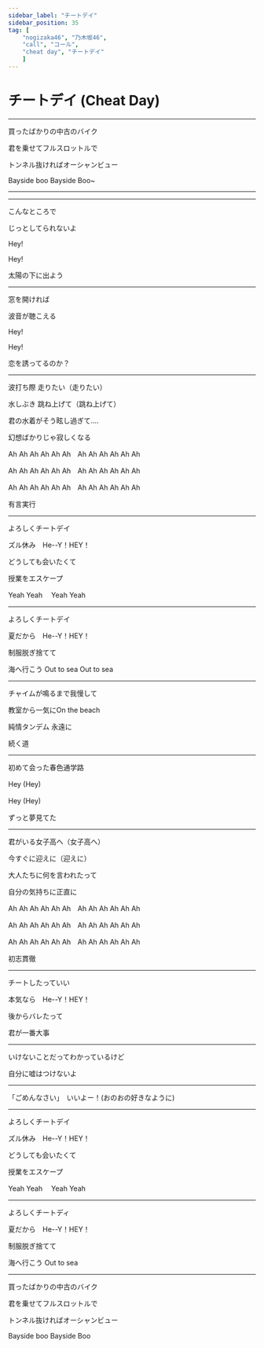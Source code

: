 ```yaml
---
sidebar_label: "チートデイ"
sidebar_position: 35
tag: [
    "nogizaka46", "乃木坂46",
    "call", "コール",
    "cheat day", "チートデイ"
    ]
---
```


# チートデイ (Cheat Day)

<SpotifyCard id="6c3hM8fHUpHqZERxeb4PI8" />

---

買ったばかりの中古のバイク

君を乗せてフルスロットルで

トンネル抜ければオーシャンビュー

Bayside boo <Call> Bayside Boo~ </Call>

---

<Hey count="16" />

---

こんなところで　<NickName />

じっとしてられないよ

Hey! <Hey count="1" />

Hey! <Hey count="1" />

太陽の下に出よう

---

窓を開ければ　<NickName />

波音が聴こえる

Hey! <Hey count="1" />

Hey! <Hey count="1" />

恋を誘ってるのか？

---

<OrHey count="2" />

波打ち際 走りたい（走りたい）

<OrHey count="2" />

水しぶき 跳ね上げて（跳ね上げて）

君の水着がそう眩し過ぎて....

幻想ばかりじゃ寂しくなる

Ah Ah Ah Ah Ah Ah　<Call>Ah Ah Ah Ah Ah Ah </Call>

Ah Ah Ah Ah Ah Ah　<Call>Ah Ah Ah Ah Ah Ah </Call>

Ah Ah Ah Ah Ah Ah　<Call>Ah Ah Ah Ah Ah Ah </Call>

有言実行

---

よろしくチートデイ

ズル休み　<Call>He--Y！HEY！</Call> <Hey count="4" />

どうしても会いたくて

授業をエスケープ

Yeah Yeah　<Call> Yeah Yeah </Call>

---

よろしくチートデイ

夏だから　<Call>He--Y！HEY！</Call> <Hey count="4" />

制服脱ぎ捨てて

海へ行こう Out to sea <Call> Out to sea </Call>

---

チャイムが鳴るまで我慢して

教室から一気にOn the beach

純情タンデム 永遠に

続く道

---

初めて会った春色通学路

Hey (Hey)　<Hey />

Hey (Hey)　<Hey />

ずっと夢見てた

---

君がいる女子高へ（女子高へ）

今すぐに迎えに（迎えに）

大人たちに何を言われたって

自分の気持ちに正直に

Ah Ah Ah Ah Ah Ah　<Call>Ah Ah Ah Ah Ah Ah </Call>

Ah Ah Ah Ah Ah Ah　<Call>Ah Ah Ah Ah Ah Ah </Call>

Ah Ah Ah Ah Ah Ah　<Call>Ah Ah Ah Ah Ah Ah </Call>

初志貫徹

---

チートしたっていい

本気なら　<Call>He--Y！HEY！</Call> <Hey count="4" />

後からバレたって

君が一番大事

---

いけないことだってわかっているけど

自分に嘘はつけないよ

---

「ごめんなさい」　いいよー！(おのおの好きなように)

---

よろしくチートデイ

ズル休み　<Call>He--Y！HEY！</Call> <Hey count="4" />

どうしても会いたくて

授業をエスケープ

Yeah Yeah　<Call> Yeah Yeah </Call>

---

よろしくチートディ

夏だから　<Call>He--Y！HEY！</Call> <Hey count="4" />

制服脱ぎ捨てて

海へ行こう Out to sea

---

買ったばかりの中古のバイク

君を乗せてフルスロットルで

トンネル抜ければオーシャンビュー

Bayside boo <Call> Bayside Boo </Call>
